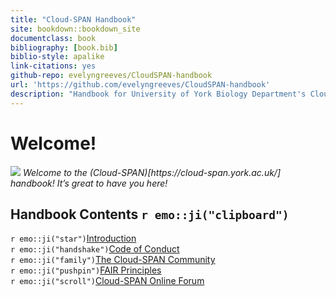 ```yaml
--- 
title: "Cloud-SPAN Handbook"
site: bookdown::bookdown_site
documentclass: book
bibliography: [book.bib]
biblio-style: apalike
link-citations: yes
github-repo: evelyngreeves/CloudSPAN-handbook
url: 'https://github.com/evelyngreeves/CloudSPAN-handbook'
description: "Handbook for University of York Biology Department's Cloud-SPAN project."
---
```


# Welcome! {-}
![](images/cloud-span-logo-text.png)
*Welcome to the (Cloud-SPAN)[https://cloud-span.york.ac.uk/] handbook! It's great to have you here!*

## Handbook Contents `r emo::ji("clipboard")` {-}
`r emo::ji("star")`[Introduction](https://cloud-span.github.io/CloudSPAN-handbook/introduction.html)   
`r emo::ji("handshake")`[Code of Conduct](https://cloud-span.github.io/CloudSPAN-handbook/code-of-conduct.html)  
`r emo::ji("family")`[The Cloud-SPAN Community](https://cloud-span.github.io/CloudSPAN-handbook/the-cloud-span-commmunity.html)   
`r emo::ji("pushpin")`[FAIR Principles](https://cloud-span.github.io/CloudSPAN-handbook/fair-principles.html)   
`r emo::ji("scroll")`[Cloud-SPAN Online Forum](https://cloud-span.github.io/CloudSPAN-handbook/forum.html)
